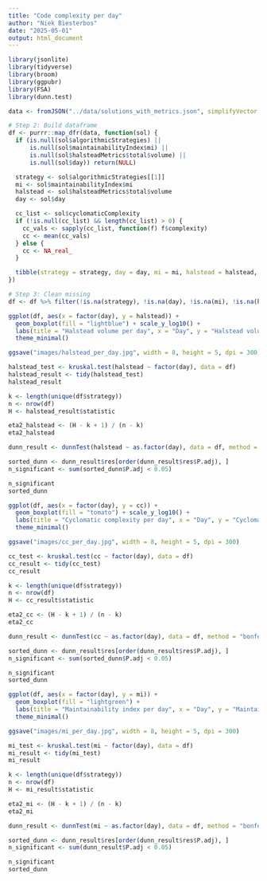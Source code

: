 ```yaml
---
title: "Code complexity per day"
author: "Niek Biesterbos"
date: "2025-05-01"
output: html_document
---
```


```r
library(jsonlite)
library(tidyverse)
library(broom)
library(ggpubr)
library(FSA)
library(dunn.test)

data <- fromJSON("../data/solutions_with_metrics.json", simplifyVector = FALSE)

# Step 2: Build dataframe
df <- purrr::map_dfr(data, function(sol) {
  if (is.null(sol$algorithmicStrategies) || 
      is.null(sol$maintainabilityIndex$mi) ||
      is.null(sol$halsteadMetrics$total$volume) ||
      is.null(sol$day)) return(NULL)

  strategy <- sol$algorithmicStrategies[[1]]
  mi <- sol$maintainabilityIndex$mi
  halstead <- sol$halsteadMetrics$total$volume
  day <- sol$day

  cc_list <- sol$cyclomaticComplexity
  if (!is.null(cc_list) && length(cc_list) > 0) {
    cc_vals <- sapply(cc_list, function(f) f$complexity)
    cc <- mean(cc_vals)
  } else {
    cc <- NA_real_
  }

  tibble(strategy = strategy, day = day, mi = mi, halstead = halstead, cc = cc)
})

# Step 3: Clean missing
df <- df %>% filter(!is.na(strategy), !is.na(day), !is.na(mi), !is.na(halstead), !is.na(cc))
```

```r
ggplot(df, aes(x = factor(day), y = halstead)) +
  geom_boxplot(fill = "lightblue") + scale_y_log10() +
  labs(title = "Halstead volume per day", x = "Day", y = "Halstead volume (log10 scale)") +
  theme_minimal()

ggsave("images/halstead_per_day.jpg", width = 8, height = 5, dpi = 300)

```

```r
halstead_test <- kruskal.test(halstead ~ factor(day), data = df)
halstead_result <- tidy(halstead_test)
halstead_result
```


```r
k <- length(unique(df$strategy))
n <- nrow(df)
H <- halstead_result$statistic

eta2_halstead <- (H - k + 1) / (n - k)
eta2_halstead
```

```r
dunn_result <- dunnTest(halstead ~ as.factor(day), data = df, method = "bonferroni")

sorted_dunn <- dunn_result$res[order(dunn_result$res$P.adj), ]
n_significant <- sum(sorted_dunn$P.adj < 0.05)

n_significant
sorted_dunn
```

```r
ggplot(df, aes(x = factor(day), y = cc)) +
  geom_boxplot(fill = "tomato") + scale_y_log10() +
  labs(title = "Cyclomatic complexity per day", x = "Day", y = "Cyclomatic complexity (log10 scale)") +
  theme_minimal()

ggsave("images/cc_per_day.jpg", width = 8, height = 5, dpi = 300)
```

```r
cc_test <- kruskal.test(cc ~ factor(day), data = df)
cc_result <- tidy(cc_test)
cc_result
```

```r
k <- length(unique(df$strategy))
n <- nrow(df)
H <- cc_result$statistic

eta2_cc <- (H - k + 1) / (n - k)
eta2_cc
```

```r
dunn_result <- dunnTest(cc ~ as.factor(day), data = df, method = "bonferroni")

sorted_dunn <- dunn_result$res[order(dunn_result$res$P.adj), ]
n_significant <- sum(sorted_dunn$P.adj < 0.05)

n_significant
sorted_dunn
```

```r
ggplot(df, aes(x = factor(day), y = mi)) +
  geom_boxplot(fill = "lightgreen") +
  labs(title = "Maintainability index per day", x = "Day", y = "Maintainability index") +
  theme_minimal()

ggsave("images/mi_per_day.jpg", width = 8, height = 5, dpi = 300)
```

```r
mi_test <- kruskal.test(mi ~ factor(day), data = df)
mi_result <- tidy(mi_test)
mi_result
```

```r
k <- length(unique(df$strategy))
n <- nrow(df)
H <- mi_result$statistic

eta2_mi <- (H - k + 1) / (n - k)
eta2_mi
```

```r
dunn_result <- dunnTest(mi ~ as.factor(day), data = df, method = "bonferroni")

sorted_dunn <- dunn_result$res[order(dunn_result$res$P.adj), ]
n_significant <- sum(dunn_result$P.adj < 0.05)

n_significant
sorted_dunn
```